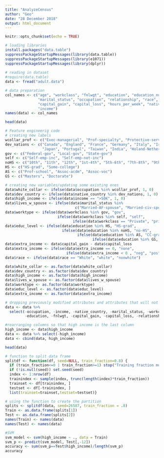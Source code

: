 ```yaml
---
title: "AnalyzeCensus"
author: "Geo"
date: "28 December 2018"
output: html_document
---
```


```r
knitr::opts_chunk$set(echo = TRUE)
```

```r
# loading libraries
install.packages("data.table")
suppressPackageStartupMessages(library(data.table))
suppressPackageStartupMessages(library(e1071))
suppressPackageStartupMessages(library(dplyr))
  
# reading in dataset
#require(data.table)
data <- fread("adult.data")

# data preparation
col_names <- c("age", "workclass", "fnlwgt", "education", "education_num",
               "marital_status", "occupation", "relationship", "race", "sex",
               "capital_gain", "capital_loss", "hours_per_week", "native_country",
               "income")
names(data) <- col_names
```
```r
head(data)
```
```r
# Feature engineerig code
# creating new labels
wcollar_prof <- c("Exec-managerial", "Prof-specialty", "Protective-serv", "Sales", "Tech-support")
dev_nations <- c("Canada", "England", "France", "Germany", "Italy", "Ireland", 
                 "Japan", "Portugal", "Taiwan", "India", "Holand-Netherlands", "China", "United-Sates")
gov <- c("Federal-gov", "Local-gov", "State-gov")
self <- c("Self-emp-inc", "Self-emp-not-inc")
noHS <- c("10th", "11th", "12th", "1st-4th", "5th-6th", "7th-8th", "9th", "Preschool")
HS <- c("HS-grad", "Some-college")
AS <- c("Prof-school", "Assoc-acdm", "Assoc-voc")
GS <- c("Masters", "Doctorate")

# creating new variables/updating some existing ones
data$white_collar <- ifelse(data$occupation %in% wcollar_prof, 1, 0)
data$dev_country <- ifelse(data$native_country %in% dev_nations, 1, 0)
data$high_income <- ifelse(data$income == ">50K", 1, 0)
data$lives_w_spouse <- ifelse(data$marital_status %in% 
                                c("Married-AF-spouse", "Married-civ-spouse"), 1, 0)
data$worktype <- ifelse(data$workclass %in% gov, "gov", 
                        ifelse(data$workclass %in% self, "self", 
                               ifelse(data$workclass == "Private", "private", "other")))
data$educ_level <- ifelse(data$education %in% HS, "HS-grad", 
                          ifelse(data$education %in% noHS, "no-HS", 
                                 ifelse(data$education %in% AS, "CC-grad",
                                        ifelse(data$education %in% GS, "grad-school", "college"))))
data$extra_income <- data$capital_gain - data$capital_loss
data$extra_income <- ifelse(data$extra_income == 0, "none",
                            ifelse(data$extra_income < 0 , "neg", "pos"))
data$race <- ifelse(data$race == "White", "white", "nonwhite")

data$white_collar <- as.factor(data$white_collar)
data$dev_country <- as.factor(data$dev_country)
data$high_income <- as.factor(data$high_income)
data$lives_w_spouse <- as.factor(data$lives_w_spouse)
data$worktype <- as.factor(data$worktype)
data$educ_level <- as.factor(data$educ_level)
data$extra_income <- as.factor(data$extra_income)

# dropping previously modified attributes and attributes that will not be used
data <- data %>% 
  select(-occupation, -income, -native_country, -marital_status, -workclass, 
         -education, -fnlwgt, -capital_gain, -capital_loss, -relationship)

#rearranging columns so that high income is the last column
high_income <- data$high_income
data <- data %>% select(-high_income)
data <- cbind(data, high_income)
``` 
```r
head(data)
```
```r
# function to split data frame
splitdf <- function(df, seed=NULL, train_fraction=0.8) {
  if (train_fraction<=0 | train_fraction>=1) stop("Training fraction must be strictly between 0 and 1")
  if (!is.null(seed)) set.seed(seed)
  index <- 1:nrow(df)
  trainindex <- sample(index, trunc(length(index)*train_fraction))
  trainset <- df[trainindex, ]
  testset <- df[-trainindex, ]
  list(trainset=trainset,testset=testset)} 

# using the function to create the partition
splits <- splitdf(data, seed=26587, train_fraction = .8)
Train <- as.data.frame(splits[1])
Test <- as.data.frame(splits[2])
names(Train) <- names(data)
names(Test) <- names(data)
```

```r
#SVM
svm_model <- svm(high_income ~ ., data = Train)
svm_p <- predict(svm_model, Test[,-12])
accuracy <- sum(svm_p==Test$high_income)/length(svm_p)
accuracy
```

